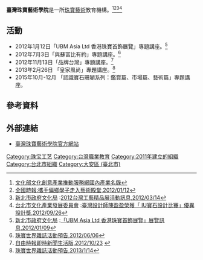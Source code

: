{{Infobox Company
 |  company_name   = 臺灣珠寶藝術學院<br />Jewellery Institute of Taiwan
 |  company_logo   = 
 |  company_type   = 營利
 |  foundation     = 2011年（[[民國紀年|民國]]一百年）
 |  location       = {{ROC}}[[臺北市|臺北市]]<br />[[大安區_(臺北市)|大安區]]仁愛路三段5巷3弄11號|
 |  homepage       =  https://jart.org.tw/|
}}
'''臺灣珠寶藝術學院'''是一所[[珠寶工藝|珠寶藝術]]教育機構。<ref>[http://cci.culture.tw/cci/cci/company_detail.php?sn=2700 文化部文化創意產業推動服務網國內產業名錄]</ref><ref>[http://www.natnews.com.tw/news/news-3933.html 全國時報:攜手偏鄉學子走入藝術殿堂,2012/01/12]</ref><ref>[http://www.ntpc.gov.tw/ 新北市政府文化局] {{Wayback|url=http://www.ntpc.gov.tw/ |date=20120629105032 }}:[http://www.culture.ntpc.gov.tw/web/Message?command=showDetail&postId=242388 2012台灣工藝精品展活動訊息,2012/03/14]</ref><ref>[http://www.tcic.org.tw/index.aspx 台北市文化產業發展委員會] {{webarchive|url=https://web.archive.org/web/20120927090254/http://www.tcic.org.tw/Index.aspx |date=2012-09-27 }}:[http://www.tcic.org.tw/HotNews.aspx?ID=b6182f7d-3ce4-4908-8f47-e00466d7c575 臺灣設計師陳盈盈榮獲「 IU寶石設計比賽」優異設計獎,2012/09/26]{{dead link|date=2018年4月 |bot=InternetArchiveBot |fix-attempted=yes }}</ref>

==活動==
*2012年1月12日「UBM Asia Ltd 香港珠寶首飾展覽」專題講座。<ref>[http://www.ntpc.gov.tw/ 新北市政府文化局] {{Wayback|url=http://www.ntpc.gov.tw/ |date=20120629105032 }}:[http://www.culture.ntpc.gov.tw/web/Message?command=showDetail&postId=239147  「UBM Asia Ltd 香港珠寶首飾展覽」展覽訊息,2012/01/09]</ref>
*2012年7月3日「與蘇富比有約」專題講座。<ref>[http://www.jewelryworld.com.tw/event/event.php?detail=1&id=166 珠寶世界雜誌活動預告,2012/06/06]{{dead link|date=2018年4月 |bot=InternetArchiveBot |fix-attempted=yes }}</ref>
*2012年11月13日「品牌台灣」專題講座。<ref>[http://iservice.libertytimes.com.tw/liveNews/news.php?no=712525&type=%E7%94%9F%E6%B4%BB 自由時報即時新聞生活版,2012/10/23] {{webarchive|url=https://web.archive.org/web/20121024000811/http://iservice.libertytimes.com.tw/liveNews/news.php?no=712525&type=%E7%94%9F%E6%B4%BB |date=2012-10-24 }}</ref>
*2013年2月26日 「皇家風尚」專題講座。<ref>[http://www.jewelryworld.com.tw/event/event.php?detail=1&id=187 珠寶世界雜誌活動預告,2013/1/14]{{dead link|date=2018年4月 |bot=InternetArchiveBot |fix-attempted=yes }}</ref>
*2015年10月-12月 「認識寶石珊瑚系列：鑑賞篇、市場篇、藝術篇」專題講座。

==參考資料==
{{reflist}}

==外部連結==
* [https://jart.org.tw/ 臺灣珠寶藝術學院官方網站]
[[Category:珠宝工艺|Category:珠宝工艺]]
[[Category:台灣職業教育|Category:台灣職業教育]]
[[Category:2011年建立的組織|Category:2011年建立的組織]]
[[Category:台北市組織|Category:台北市組織]]
[[Category:大安區_(臺北市)|Category:大安區 (臺北市)]]